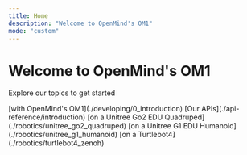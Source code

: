 ```yaml
---
title: Home
description: "Welcome to OpenMind's OM1"
mode: "custom"
---
```


<div className="hero">
<h1 className="hero-header">Welcome to OpenMind's OM1</h1>
<p className="hero-p">Explore our topics to get started</p>
</div>

<Columns cols={2} className="hero-cards">
  <Card title="Get started " icon="check" href="./developing/0_introduction">
    [with OpenMind's OM1](./developing/0_introduction)
  </Card>
  <Card title="OM1 API Reference" icon="question" href="./api-reference/introduction">
    [Our APIs](./api-reference/introduction)
  </Card>
  <Card title="Run OM1" icon="dog" href="./robotics/unitree_go2_quadruped">
    [on a Unitree Go2 EDU Quadruped](./robotics/unitree_go2_quadruped)
  </Card>
  <Card title="Run OM1" icon="robot" href="./robotics/unitree_g1_humanoid">
    [on a Unitree G1 EDU Humanoid](./robotics/unitree_g1_humanoid)
  </Card>
  <Card title="Run OM1" icon="turtle" href="./robotics/turtlebot4_zenoh">
    [on a Turtlebot4](./robotics/turtlebot4_zenoh)
  </Card>
</Columns>




